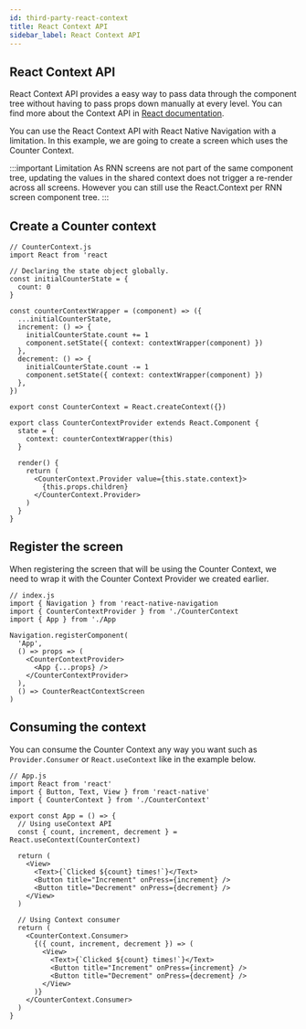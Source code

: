 ```yaml
---
id: third-party-react-context
title: React Context API
sidebar_label: React Context API
---
```


## React Context API 
React Context API provides a easy way to pass data through the component tree without having to pass props down 
manually at every level. You can find more about the Context API in [React documentation](https://reactjs.org/docs/context.html).

You can use the React Context API with React Native Navigation with a limitation. In this example, we are going to create a screen which uses the Counter Context.

:::important Limitation
As RNN screens are not part of the same component tree, updating the values in the shared context does not trigger a re-render across all screens.
However you can still use the React.Context per RNN screen component tree.
:::

## Create a Counter context

```tsx
// CounterContext.js
import React from 'react

// Declaring the state object globally.
const initialCounterState = {
  count: 0
}

const counterContextWrapper = (component) => ({
  ...initialCounterState,
  increment: () => {
    initialCounterState.count += 1
    component.setState({ context: contextWrapper(component) })
  },
  decrement: () => {
    initialCounterState.count -= 1
    component.setState({ context: contextWrapper(component) })
  },
})

export const CounterContext = React.createContext({})

export class CounterContextProvider extends React.Component {
  state = {
    context: counterContextWrapper(this)
  }

  render() {
    return (
      <CounterContext.Provider value={this.state.context}>
        {this.props.children}
      </CounterContext.Provider>
    )
  }
}
```

## Register the screen
When registering the screen that will be using the Counter Context, we need to wrap it
with the Counter Context Provider we created earlier.

```tsx
// index.js
import { Navigation } from 'react-native-navigation
import { CounterContextProvider } from './CounterContext
import { App } from './App

Navigation.registerComponent(
  'App', 
  () => props => (
    <CounterContextProvider>
      <App {...props} />
    </CounterContextProvider>
  ),
  () => CounterReactContextScreen
)
```

## Consuming the context
You can consume the Counter Context any way you want such as `Provider.Consumer` or `React.useContext` like in the 
example below.

```tsx
// App.js
import React from 'react'
import { Button, Text, View } from 'react-native'
import { CounterContext } from './CounterContext'

export const App = () => {
  // Using useContext API
  const { count, increment, decrement } = React.useContext(CounterContext)

  return (
    <View>
      <Text>{`Clicked ${count} times!`}</Text>
      <Button title="Increment" onPress={increment} />
      <Button title="Decrement" onPress={decrement} />
    </View>
  )

  // Using Context consumer
  return (
    <CounterContext.Consumer>
      {({ count, increment, decrement }) => (
        <View>
          <Text>{`Clicked ${count} times!`}</Text>
          <Button title="Increment" onPress={increment} />
          <Button title="Decrement" onPress={decrement} />
        </View>
      )}
    </CounterContext.Consumer>
  )
}
```